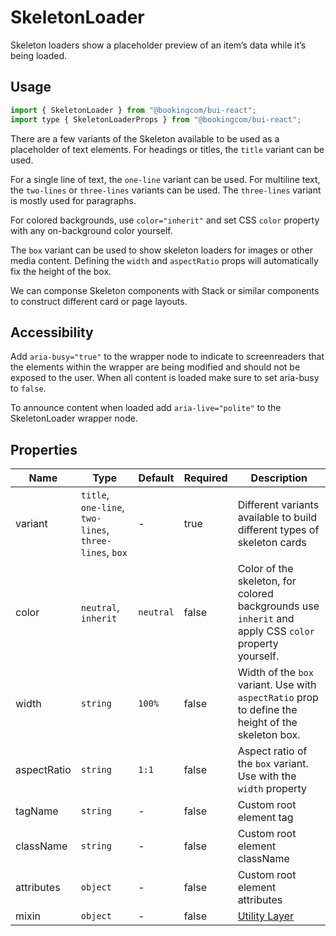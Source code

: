 # SkeletonLoader

<Featured>
  Skeleton loaders show a placeholder preview of an item’s data while it’s being
  loaded.
</Featured>

<Grid>
  <CrossLink
    title="Skeleton Loader"
    type="documentation"
    text="Learn more about the Skeleton Loader design anatomy and best-practices."
    section="Design documentation"
    href="https://design.booking.com/article/bui/components/elements/skeleton-loader/"
    target="_blank"
  />
</Grid>

## Usage

```jsx
import { SkeletonLoader } from "@bookingcom/bui-react";
import type { SkeletonLoaderProps } from "@bookingcom/bui-react";
```

There are a few variants of the Skeleton available to be used as a placeholder of text elements.
For headings or titles, the `title` variant can be used.

<Example name="title" />

For a single line of text, the `one-line` variant can be used. For multiline text, the `two-lines` or `three-lines` variants can be used. The `three-lines` variant is mostly used for paragraphs.

<Example name="oneLine" />

For colored backgrounds, use `color="inherit"` and set CSS `color` property with any on-background color yourself.

<Example name="inherit" />

The `box` variant can be used to show skeleton loaders for images or other media content.
Defining the `width` and `aspectRatio` props will automatically fix the height of the box.

<Example name="box" />

We can componse Skeleton components with Stack or similar components to construct different card or page layouts.

<Example name="hotelCards" />
<Example name="media" />

## Accessibility

Add `aria-busy="true"` to the wrapper node to indicate to screenreaders that the elements within the wrapper are being modified and should not be exposed to the user. When all content is loaded make sure to set aria-busy to `false`.

To announce content when loaded add `aria-live="polite"` to the SkeletonLoader wrapper node.

## Properties

| Name        | Type                                                   | Default   | Required | Description                                                                                                    |
| ----------- | ------------------------------------------------------ | --------- | -------- | -------------------------------------------------------------------------------------------------------------- |
| variant     | `title`, `one-line`, `two-lines`, `three-lines`, `box` | -         | true     | Different variants available to build different types of skeleton cards                                        |
| color       | `neutral`, `inherit`                                   | `neutral` | false    | Color of the skeleton, for colored backgrounds use `inherit` and apply CSS `color` property yourself.          |
| width       | `string`                                               | `100%`    | false    | Width of the `box` variant. Use with `aspectRatio` prop to define the height of the skeleton box.              |
| aspectRatio | `string`                                               | `1:1`     | false    | Aspect ratio of the `box` variant. Use with the `width` property                                               |
| tagName     | `string`                                               | -         | false    | Custom root element tag                                                                                        |
| className   | `string`                                               | -         | false    | Custom root element className                                                                                  |
| attributes  | `object`                                               | -         | false    | Custom root element attributes                                                                                 |
| mixin         | `object`                                               | -         | false    | [Utility Layer](?page=Getting%2520started%252FDevelopment%252FComponents&view=documentation#BUI-Utility-Layer) |
